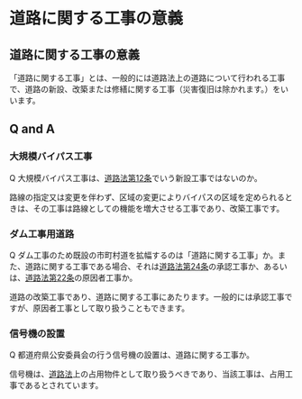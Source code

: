 

# 道路に関する工事の意義



## 道路に関する工事の意義



「道路に関する工事」とは、一般的には道路法上の道路について行われる工事で、道路の新設、改築または修繕に関する工事（災害復旧は除かれます。）をいいます。


## Q and A



### 大規模バイパス工事



Q 大規模バイパス工事は、[道路法第12条](https://elaws.e-gov.go.jp/document?lawid=327AC1000000180#Mp-At_12)でいう新設工事ではないのか。



路線の指定又は変更を伴わず、区域の変更によりバイパスの区域を定められるときは、その工事は路線としての機能を増大させる工事であり、改築工事です。


### ダム工事用道路



Q ダム工事のため既設の市町村道を拡幅するのは「道路に関する工事」か。また、道路に関する工事である場合、それは[道路法第24条](https://elaws.e-gov.go.jp/document?lawid=327AC1000000180#Mp-At_24)の承認工事か、あるいは、[道路法第22条](https://elaws.e-gov.go.jp/document?lawid=327AC1000000180#Mp-At_22)の原因者工事か。


道路の改築工事であり、道路に関する工事にあたります。一般的には承認工事ですが、原因者工事として取り扱うこともできます。


### 信号機の設置



Q 都道府県公安委員会の行う信号機の設置は、道路に関する工事か。



信号機は、[道路法](https://elaws.e-gov.go.jp/document?lawid=327AC1000000180)上の占用物件として取り扱うべきであり、当該工事は、占用工事であるとされています。